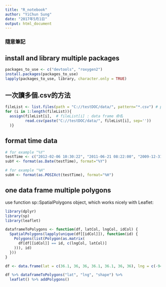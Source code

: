 ```yaml
---
title: "R_notebook"
author: "YiChun Sung"
date: "2017年5月1日"
output: html_document
---
```


### 隨意筆記

## install and library multiple packages
```r
packages_to_use <- c("devtools", "roxygen2")
install.packages(packages_to_use)
lapply(packages_to_use, library, character.only = TRUE)

```



## 一次讀多個.csv的方法

```r
fileList <- list.files(path = "C://testDOC/data/", pattern="*.csv") # path = 資料夾路徑
for (i in 1:length(fileList)){
  assign(fileList[i],  # fileList[i] : data frame 命名
         read.csv(paste("C://testDOC/data/", fileList[i], sep=''))
  )}

```


## format time data

```r

# for example "%Y"
testTime <- c("2012-02-06 10:30:22", "2011-06-21 08:22:00", "2009-12-31 12:07:03")
subY <- format(as.Date(testTime), format="%Y")

# for example "%H"
subH <- format(as.POSIXct(testTime), format="%H")

```

## one data frame multiple polygons

use function sp::SpatialPolygons object, which works nicely with Leaflet: 

```r
library(dplyr)
library(sp)
library(leaflet)

dataframeToPolygons <- function(df, latCol, lngCol, idCol) {
  SpatialPolygons(lapply(unique(df[[idCol]]), function(id) {
    Polygons(list(Polygon(as.matrix(
      df[df[[idCol]] == id, c(lngCol, latCol)]
    ))), id)
  }))
}

df <- data.frame(lat = c(36.1, 36, 36, 36.1, 36.1, 36, 36), lng = c(-94.17, -94.2, -94.14, -94.2, -94.14, -94.14, -94.2), shape = c("triangle", "triangle", "triangle", "square", "square", "square", "square"))

df %>% dataframeToPolygons("lat", "lng", "shape") %>%
  leaflet() %>% addPolygons()


```